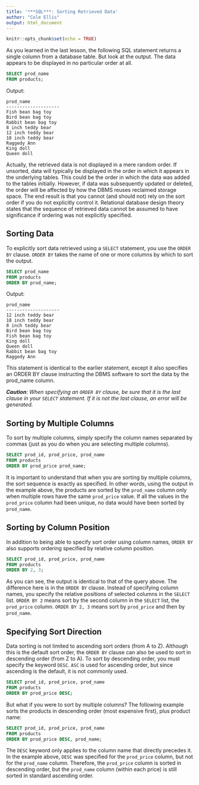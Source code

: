 ```yaml
---
title: '***SQL***: Sorting Retrieved Data'
author: "Cole Ellis"
output: html_document
---
```


```r
knitr::opts_chunk$set(echo = TRUE)
```

As you learned in the last lesson, the following SQL statement returns a single column from a database table. But look at the output. The data appears to be displayed in no particular order at all.
```sql
SELECT prod_name
FROM products;
```
Output:
```
prod_name 
--------------------
Fish bean bag toy
Bird bean bag toy
Rabbit bean bag toy
8 inch teddy bear
12 inch teddy bear
18 inch teddy bear
Raggedy Ann
King doll
Queen doll
```
Actually, the retrieved data is not displayed in a mere random order. If unsorted, data will typically be displayed in the order in which it appears in the underlying tables. This could be the order in which the data was added to the tables initially. However, if data was subsequently updated or deleted, the order will be affected by how the DBMS reuses reclaimed storage space. The end result is that you cannot (and should not) rely on the sort order if you do not explicitly control it. Relational database design theory states that the sequence of retrieved data cannot be assumed to have significance if ordering was not explicitly specified.

## Sorting Data
To explicitly sort data retrieved using a `SELECT` statement, you use the `ORDER BY` clause. `ORDER BY` takes the name of one or more columns by which to sort the output.
```sql
SELECT prod_name
FROM products
ORDER BY prod_name;
```
Output:
```
prod_name
--------------------
12 inch teddy bear
18 inch teddy bear
8 inch teddy bear
Bird bean bag toy
Fish bean bag toy
King doll
Queen doll
Rabbit bean bag toy
Raggedy Ann
```
This statement is identical to the earlier statement, except it also specifies an ORDER BY clause instructing the DBMS software to sort the data by the prod_name column.

***Caution**: When specifying an `ORDER BY` clause, be sure that it is the last clause in your `SELECT` statement. If it is not the last clause, an error will be generated.*

## Sorting by Multiple Columns
To sort by multiple columns, simply specify the column names separated by commas (just as you do when you are selecting multiple columns).
```sql
SELECT prod_id, prod_price, prod_name
FROM products
ORDER BY prod_price prod_name;
```
It is important to understand that when you are sorting by multiple columns, the sort sequence is exactly as specified. In other words, using the output in the example above, the products are sorted by the `prod_name` column only when multiple rows have the same `prod_price` value. If all the values in the `prod_price` column had been unique, no data would have been sorted by `prod_name`.

## Sorting by Column Position
In addition to being able to specify sort order using column names, `ORDER BY` also supports ordering specified by relative column position.
```sql
SELECT prod_id, prod_price, prod_name
FROM products
ORDER BY 2, 3;
```
As you can see, the output is identical to that of the query above. The difference here is in the `ORDER BY` clause. Instead of specifying column names, you specify the relative positions of selected columns in the `SELECT` list. `ORDER BY 2` means sort by the second column in the `SELECT` list, the `prod_price` column. `ORDER BY 2, 3` means sort by `prod_price` and then by `prod_name`.

## Specifying Sort Direction
Data sorting is not limited to ascending sort orders (from A to Z). Although this is the default sort order, the `ORDER BY` clause can also be used to sort in descending order (from Z to A). To sort by descending order, you must specify the keyword `DESC`.  `ASC` is used for ascending order, but since ascending is the default, it is not commonly used.
```sql
SELECT prod_id, prod_price, prod_name
FROM products
ORDER BY prod_price DESC;
```
But what if you were to sort by multiple columns? The following example sorts the products in descending order (most expensive first), plus product name:
```sql
SELECT prod_id, prod_price, prod_name
FROM products
ORDER BY prod_price DESC, prod_name;
```
The `DESC` keyword only applies to the column name that directly precedes it. In the example above, `DESC` was specified for the `prod_price` column, but not for the `prod_name` column. Therefore, the `prod_price` column is sorted in descending order, but the `prod_name` column (within each price) is still sorted in standard ascending order.